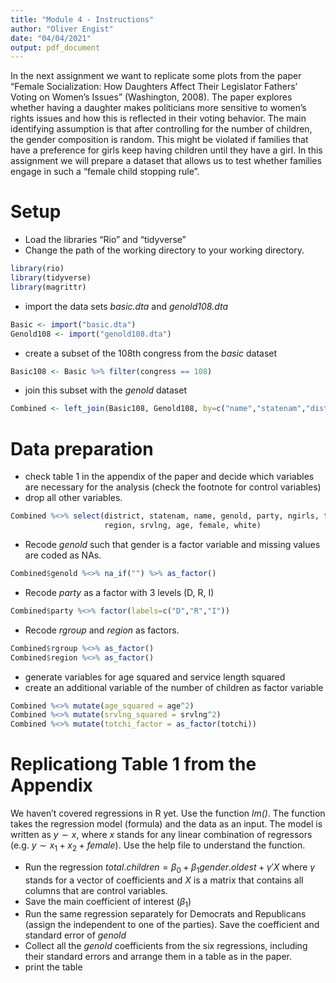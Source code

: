 ```yaml
---
title: "Module 4 - Instructions"
author: "Oliver Engist"
date: "04/04/2021"
output: pdf_document
---
```


In the next assignment we want to replicate some plots from the paper "Female Socialization: How Daughters Affect Their Legislator Fathers' Voting on Women's Issues" (Washington, 2008). The paper explores whether having a daughter makes politicians more sensitive to women's rights issues and how this is reflected in their voting behavior. The main identifying assumption is that after controlling for the number of children, the gender composition is random. This might be violated if families that have a preference for girls keep having children until they have a girl. In this assignment we will prepare a dataset that allows us to test whether families engage in such a "female child stopping rule".


# Setup

* Load the libraries "Rio" and "tidyverse"
* Change the path of the working directory to your working directory.

```r

library(rio)
library(tidyverse)
library(magrittr)
```

* import the data sets *basic.dta* and *genold108.dta*

```r
Basic <- import("basic.dta")
Genold108 <- import("genold108.dta")
```


* create a subset of the 108th congress from the *basic* dataset
```r
Basic108 <- Basic %>% filter(congress == 108)
```

* join this subset with the *genold* dataset
```r
Combined <- left_join(Basic108, Genold108, by=c("name","statenam","district"))
```


# Data preparation

* check table 1 in the appendix of the paper and decide which variables are necessary for the analysis (check the footnote for control variables)
* drop all other variables.
```r
Combined %<>% select(district, statenam, name, genold, party, ngirls, totchi, rgroup,
                     region, srvlng, age, female, white)
```
* Recode *genold* such that gender is a factor variable and missing values are coded as NAs.
```r
Combined$genold %<>% na_if("") %>% as_factor()
```

* Recode *party* as a factor with 3 levels (D, R, I)
```r
Combined$party %<>% factor(labels=c("D","R","I"))
```

* Recode *rgroup* and *region* as factors.
```r
Combined$rgroup %<>% as_factor()
Combined$region %<>% as_factor()
```
 
* generate variables for age squared and service length squared
* create an additional variable of the number of children as factor variable
```r
Combined %<>% mutate(age_squared = age^2)
Combined %<>% mutate(srvlng_squared = srvlng^2)
Combined %<>% mutate(totchi_factor = as_factor(totchi))
```


# Replicationg Table 1 from the Appendix

We haven't covered regressions in R yet. Use the function *lm()*. The function takes the regression model (formula) and the data as an input. The model is written as $y \sim x$, where $x$ stands for any linear combination of regressors (e.g. $y \sim x_1 + x_2 + female$). Use the help file to understand the function.

* Run the regression $total.children = \beta_0 + \beta_1 gender.oldest + \gamma'X$ where $\gamma$ stands for a vector of coefficients and $X$ is a matrix that contains all columns that are control variables.\footnote{This is just a short notation instead of writing the full model with all control variables $totchi = \beta_0 + \beta_1 genold + \gamma_1 age + \gamma_2 age^2 + \gamma_3 Democrat + ... + \epsilon$ which quickly gets out of hand for large models.}
* Save the main coefficient of interest ($\beta_1$)
* Run the same regression separately for Democrats and Republicans (assign the independent to one of the parties). Save the coefficient and standard error of *genold*
* Collect all the *genold* coefficients from the six regressions, including their standard errors and arrange them in a table as in the paper.
* print the table